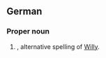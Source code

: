 ==German==

===Proper noun===
{{infl|de|proper noun}}

# {{given name|male||de:}}, alternative spelling of [[Willy#German|Willy]].
